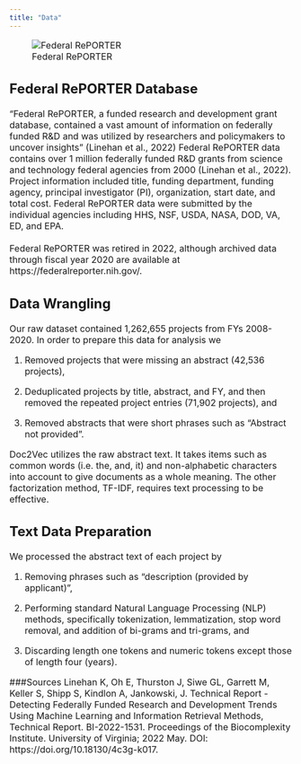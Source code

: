 ```yaml
---
title: "Data"
---
```

<p align="center">    
<font size="3">

![Federal RePORTER](www/reporter.PNG)  
</p>  

## Federal RePORTER Database
"Federal RePORTER, a funded research and development grant database, contained a vast amount of information on federally funded R&D and was utilized by researchers and policymakers to uncover insights" (Linehan et al., 2022) Federal RePORTER data contains over 1 million federally funded R&D grants from science and technology federal agencies from 2000 (Linehan et al., 2022). Project information included title, funding department, funding agency, principal investigator (PI), organization, start date, and total cost. Federal RePORTER data were submitted by the individual agencies including HHS, NSF, USDA, NASA, DOD, VA, ED, and EPA.
<br>
<br>
Federal RePORTER was retired in 2022, although archived data through fiscal year 2020 are available at https://federalreporter.nih.gov/.  

## Data Wrangling  
Our raw dataset contained 1,262,655 projects from FYs 2008-2020.  In order to prepare this data for analysis we  

1.	Removed projects that were missing an abstract (42,536 projects),  

2.	Deduplicated projects by title, abstract, and FY, and then removed the repeated project entries (71,902 projects), and  

3.	Removed abstracts that were short phrases such as “Abstract not provided”.  

Doc2Vec utilizes the raw abstract text. It takes items such as common words (i.e. the, and, it) and non-alphabetic characters into account to give documents as a whole meaning. The other factorization method, TF-IDF, requires text processing to be effective.  
 

## Text Data Preparation  
We processed the abstract text of each project by   

1.	Removing phrases such as “description (provided by applicant)”,   

2.	Performing standard Natural Language Processing (NLP) methods, specifically tokenization, lemmatization, stop word removal, and addition of bi-grams and tri-grams, and  

3.	Discarding length one tokens and numeric tokens except those of length four (years).


###Sources
Linehan K, Oh E, Thurston J, Siwe GL, Garrett M, Keller S, Shipp S, Kindlon A, Jankowski, J. Technical Report - Detecting Federally Funded Research and Development Trends Using Machine Learning and Information Retrieval Methods, Technical Report. BI-2022-1531. Proceedings of the Biocomplexity Institute. University of Virginia; 2022 May. DOI: https://doi.org/10.18130/4c3g-k017.